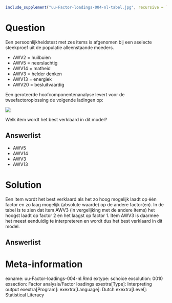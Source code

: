 ```{r, echo = FALSE, results = "hide"}
include_supplement("uu-Factor-loadings-004-nl-tabel.jpg", recursive = TRUE)
```



Question
========
  
Een persoonlijkheidstest met zes items is afgenomen bij een aselecte steekproef uit de populatie alleenstaande moeders.

* AWV2 = huilbuien
* AWV5 = neerslachtig
* AWV14 = matheid
* AWV3 = helder denken
* AWV13 = energiek
* AWV20 = besluitvaardig

Een geroteerde hoofcomponentenanalyse levert voor de tweefactoroplossing de volgende ladingen op: 


![](uu-Factor-loadings-004-nl-tabel.jpg)

Welk item wordt het best verklaard in dit model?

Answerlist
----------
* AWV5
* AWV14
* AWV3
* AWV13

Solution
========
  
Een item wordt het best verklaard als het zo hoog mogelijk laadt op één factor en zo laag mogelijk (absolute waarde) op de andere factor(en). In de tabel is te zien dat item AWV3 (in vergelijking met de andere items) het hoogst laadt op factor 2 en het laagst op factor 1. Item AWV3 is daarmee het meest eenduidig te interpreteren en wordt dus het best verklaard in dit model.

Answerlist
----------



Meta-information
================
exname: uu-Factor-loadings-004-nl.Rmd
extype: schoice
exsolution: 0010
exsection: Factor analysis/Factor loadings
exextra[Type]: Interpreting output
exextra[Program]: 
exextra[Language]: Dutch
exextra[Level]: Statistical Literacy

